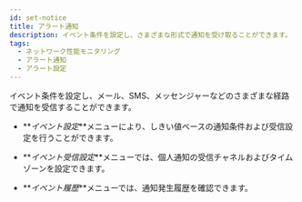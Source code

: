 ```yaml
---
id: set-notice
title: アラート通知
description: イベント条件を設定し、さまざまな形式で通知を受け取ることができます。
tags:
  - ネットワーク性能モニタリング
  - アラート通知
  - アラート設定
---
```


イベント条件を設定し、メール、SMS、メッセンジャーなどのさまざまな経路で通知を受信することができます。

- **_イベント設定_**メニューにより、しきい値ベースの通知条件および受信設定を行うことができます。

- **_イベント受信設定_**メニューでは、個人通知の受信チャネルおよびタイムゾーンを設定できます。

- **_イベント履歴_**メニューでは、通知発生履歴を確認できます。


<Notecommonsetnotice />
